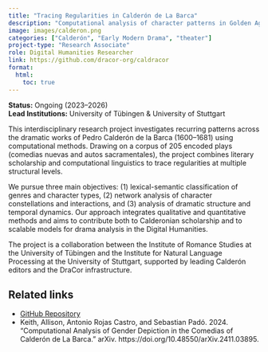 ```yaml
---
title: "Tracing Regularities in Calderón de La Barca"
description: "Computational analysis of character patterns in Golden Age Spanish drama."
image: images/calderon.png
categories: ["Calderón", "Early Modern Drama", "theater"]
project-type: "Research Associate"
role: Digital Humanities Researcher 
link: https://github.com/dracor-org/caldracor
format:
  html:
    toc: true
---
```


**Status:** Ongoing (2023–2026)  
**Lead Institutions:** University of Tübingen & University of Stuttgart

This interdisciplinary research project investigates recurring patterns across the dramatic works of Pedro Calderón de la Barca (1600–1681) using computational methods. Drawing on a corpus of 205 encoded plays (comedias nuevas and autos sacramentales), the project combines literary scholarship and computational linguistics to trace regularities at multiple structural levels.

We pursue three main objectives: (1) lexical-semantic classification of genres and character types, (2) network analysis of character constellations and interactions, and (3) analysis of dramatic structure and temporal dynamics. Our approach integrates qualitative and quantitative methods and aims to contribute both to Calderonian scholarship and to scalable models for drama analysis in the Digital Humanities.

The project is a collaboration between the Institute of Romance Studies at the University of Tübingen and the Institute for Natural Language Processing at the University of Stuttgart, supported by leading Calderón editors and the DraCor infrastructure.

## Related links
- [GitHub Repository](https://github.com/dracor-org/caldracor)
- Keith, Allison, Antonio Rojas Castro, and Sebastian Padó. 2024. “Computational Analysis of Gender Depiction in the Comedias of Calderón de La Barca.” arXiv. https://doi.org/10.48550/arXiv.2411.03895. 